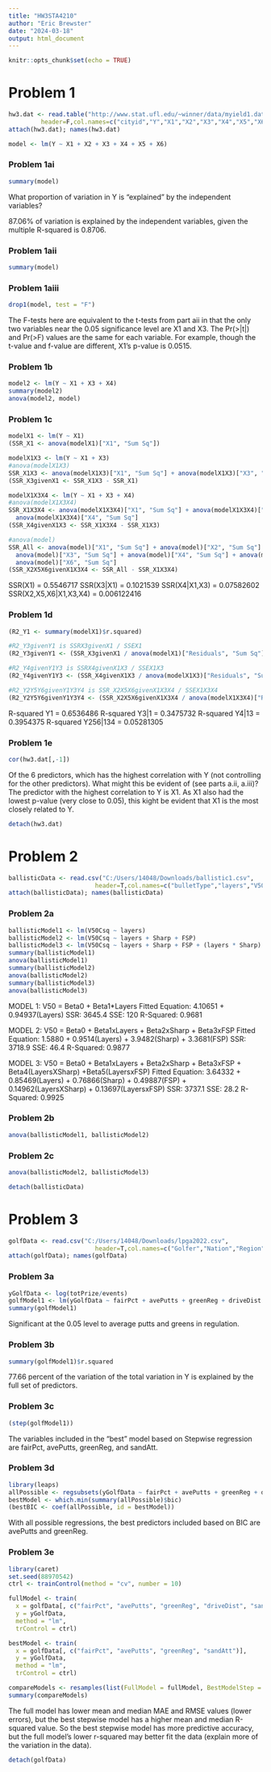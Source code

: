 ---
title: "HW3STA4210"
author: "Eric Brewster"
date: "2024-03-18"
output: html_document
---

```{r setup, include=FALSE}
knitr::opts_chunk$set(echo = TRUE)
```

# Problem 1
```{r data mortgage}
hw3.dat <- read.table("http://www.stat.ufl.edu/~winner/data/myield1.dat",
         header=F,col.names=c("cityid","Y","X1","X2","X3","X4","X5","X6"))
attach(hw3.dat); names(hw3.dat)
```

```{r 1a fit model}
model <- lm(Y ~ X1 + X2 + X3 + X4 + X5 + X6)
```

### Problem 1ai
```{r 1ai}
summary(model)
```
What proportion of variation in Y is “explained” by the
independent variables? 

87.06% of variation is explained by the independent variables, given the multiple R-squared is 0.8706.

### Problem 1aii
```{r 1aii}
summary(model)
```

### Problem 1aiii
```{r 1aiii}
drop1(model, test = "F")
```
The F-tests here are equivalent to the t-tests from part aii in that the only two variables near the 0.05 significance level are X1 and X3. The Pr(>|t|) and Pr(>F) values are the same for each variable. For example, though the t-value and f-value are different, X1's p-value is 0.0515.

### Problem 1b
```{r 1b}
model2 <- lm(Y ~ X1 + X3 + X4)
summary(model2)
anova(model2, model)
```

### Problem 1c
```{r 1c}
modelX1 <- lm(Y ~ X1)
(SSR_X1 <- anova(modelX1)["X1", "Sum Sq"])

modelX1X3 <- lm(Y ~ X1 + X3)
#anova(modelX1X3)
SSR_X1X3 <- anova(modelX1X3)["X1", "Sum Sq"] + anova(modelX1X3)["X3", "Sum Sq"]
(SSR_X3givenX1 <- SSR_X1X3 - SSR_X1)

modelX1X3X4 <- lm(Y ~ X1 + X3 + X4)
#anova(modelX1X3X4)
SSR_X1X3X4 <- anova(modelX1X3X4)["X1", "Sum Sq"] + anova(modelX1X3X4)["X3", "Sum Sq"] +
  anova(modelX1X3X4)["X4", "Sum Sq"]
(SSR_X4givenX1X3 <- SSR_X1X3X4 - SSR_X1X3)

#anova(model)
SSR_All <- anova(model)["X1", "Sum Sq"] + anova(model)["X2", "Sum Sq"] +
  anova(model)["X3", "Sum Sq"] + anova(model)["X4", "Sum Sq"] + anova(model)["X5", "Sum Sq"] +
  anova(model)["X6", "Sum Sq"]
(SSR_X2X5X6givenX1X3X4 <- SSR_All - SSR_X1X3X4)
```

SSR(X1) = 0.5546717
SSR(X3|X1) = 0.1021539
SSR(X4|X1,X3) = 0.07582602
SSR(X2,X5,X6|X1,X3,X4) = 0.006122416

### Problem 1d
```{r 1d}
(R2_Y1 <- summary(modelX1)$r.squared)

#R2_Y3givenY1 is SSRX3givenX1 / SSEX1
(R2_Y3givenY1 <- (SSR_X3givenX1 / anova(modelX1)["Residuals", "Sum Sq"]))

#R2_Y4givenY1Y3 is SSRX4givenX1X3 / SSEX1X3
(R2_Y4givenY1Y3 <- (SSR_X4givenX1X3 / anova(modelX1X3)["Residuals", "Sum Sq"]))

#R2_Y2Y5Y6givenY1Y3Y4 is SSR_X2X5X6givenX1X3X4 / SSEX1X3X4
(R2_Y2Y5Y6givenY1Y3Y4 <- (SSR_X2X5X6givenX1X3X4 / anova(modelX1X3X4)["Residuals", "Sum Sq"]))
```
R-squared Y1 = 0.6536486
R-squared Y3|1 = 0.3475732
R-squared Y4|13 = 0.3954375
R-squared Y256|134 = 0.05281305

### Problem 1e
```{r 1e}
cor(hw3.dat[,-1])
```
Of the 6 predictors, which has the highest correlation with Y (not controlling for the other predictors). What might this be evident of (see parts a.ii, a.iii)?
The predictor with the highest correlation to Y is X1. As X1 also had the lowest p-value (very close to 0.05), this kight be evident that X1 is the most closely related to Y.


```{r}
detach(hw3.dat)
```

# Problem 2
```{r 2 data}
ballisticData <- read.csv("C:/Users/14048/Downloads/ballistic1.csv",
                        header=T,col.names=c("bulletType","layers","V50","Sharp","FSP","V50Csq"))
attach(ballisticData); names(ballisticData)
```


### Problem 2a
```{r 2a}
ballisticModel1 <- lm(V50Csq ~ layers)
ballisticModel2 <- lm(V50Csq ~ layers + Sharp + FSP)
ballisticModel3 <- lm(V50Csq ~ layers + Sharp + FSP + (layers * Sharp) + (layers * FSP))
summary(ballisticModel1)
anova(ballisticModel1)
summary(ballisticModel2)
anova(ballisticModel2)
summary(ballisticModel3)
anova(ballisticModel3)
```
MODEL 1: V50 = Beta0 + Beta1*Layers
Fitted Equation: 4.10651 + 0.94937(Layers)
SSR: 3645.4
SSE: 120
R-Squared: 0.9681

MODEL 2: V50 = Beta0 + Beta1xLayers + Beta2xSharp + Beta3xFSP
Fitted Equation: 1.5880 + 0.9514(Layers) + 3.9482(Sharp) + 3.3681(FSP)
SSR: 3718.9
SSE: 46.4
R-Squared: 0.9877

MODEL 3: V50 = Beta0 + Beta1xLayers + Beta2xSharp + Beta3xFSP + Beta4(LayersXSharp)
  +Beta5(LayersxFSP)
Fitted Equation: 3.64332 + 0.85469(Layers) + 0.76866(Sharp) + 0.49887(FSP) + 
  0.14962(LayersXSharp) + 0.13697(LayersxFSP)
SSR: 3737.1
SSE: 28.2
R-Squared: 0.9925


### Problem 2b
```{r 2b}
anova(ballisticModel1, ballisticModel2)
```

### Problem 2c
```{r 2c}
anova(ballisticModel2, ballisticModel3)
```


```{r}
detach(ballisticData)
```

# Problem 3
```{r 3 data}
golfData <- read.csv("C:/Users/14048/Downloads/lpga2022.csv",
                        header=T,col.names=c("Golfer","Nation","Region","fairways","fairAtt","fairPct","totPutts","totRounds","avePutts","greenReg","totPrize","events","driveDist","sandSaves","sandAtt","sandPct"))
attach(golfData); names(golfData)
```

### Problem 3a
```{r 3a}
yGolfData <- log(totPrize/events)
golfModel1 <- lm(yGolfData ~ fairPct + avePutts + greenReg + driveDist + sandPct + (sandAtt/totRounds))
summary(golfModel1)
```
Significant at the 0.05 level to average putts and greens in regulation.

### Problem 3b
```{r 3b}
summary(golfModel1)$r.squared
```
77.66 percent of the variation of the total variation in Y is explained by the full set of predictors.

### Problem 3c
```{r 3c}
(step(golfModel1))
```
The variables included in the "best" model based on Stepwise regression are fairPct, avePutts, greenReg, and sandAtt.

### Problem 3d
```{r 3d}
library(leaps)
allPossible <- regsubsets(yGolfData ~ fairPct + avePutts + greenReg + driveDist + sandPct + (sandAtt/totRounds), data = golfData, method = "exhaustive", really.big = TRUE, nvmax = 6)
bestModel <- which.min(summary(allPossible)$bic)
(bestBIC <- coef(allPossible, id = bestModel))
```
With all possible regressions, the best predictors included based on BIC are avePutts and greenReg.

### Problem 3e
```{r 3e}
library(caret)
set.seed(88970542)
ctrl <- trainControl(method = "cv", number = 10)

fullModel <- train(
  x = golfData[, c("fairPct", "avePutts", "greenReg", "driveDist", "sandPct", "sandAtt", "totRounds")], 
  y = yGolfData,
  method = "lm",  
  trControl = ctrl)

bestModel <- train(
  x = golfData[, c("fairPct", "avePutts", "greenReg", "sandAtt")],
  y = yGolfData,
  method = "lm",
  trControl = ctrl)

compareModels <- resamples(list(FullModel = fullModel, BestModelStep = bestModel))
summary(compareModels)
```
The full model has lower mean and median MAE and RMSE values (lower errors), but the best stepwise model has a higher mean and median R-squared value. So the best stepwise model has more predictive accuracy, but the full model's lower r-squared may better fit the data (explain more of the variation in the data).


```{r}
detach(golfData)
```



